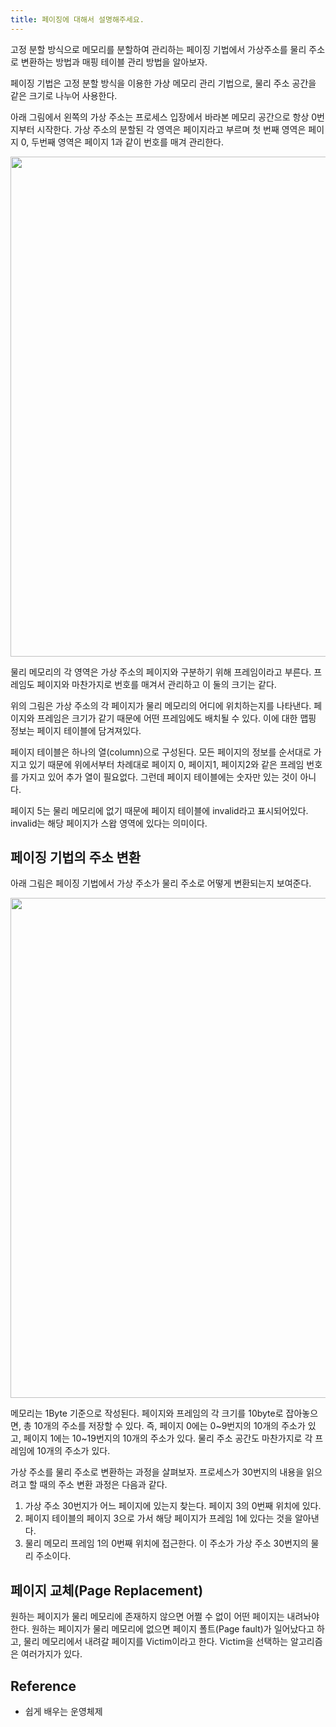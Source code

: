 ```yaml
---
title: 페이징에 대해서 설명해주세요.
---
```



고정 분할 방식으로 메모리를 분할하여 관리하는 페이징 기법에서 가상주소를
물리 주소로 변환하는 방법과 매핑 테이블 관리 방법을 알아보자.

페이징 기법은 고정 분할 방식을 이용한 가상 메모리 관리 기법으로,
물리 주소 공간을 같은 크기로 나누어 사용한다.

아래 그림에서 왼쪽의 가상 주소는 프로세스 입장에서 바라본 메모리 공간으로
항상 0번지부터 시작한다. 가상 주소의 분할된 각 영역은 페이지라고 부르며
첫 번째 영역은 페이지 0, 두번째 영역은 페이지 1과 같이 번호를 매겨 관리한다.

<Image src="https://media.vlpt.us/images/chappi/post/18f268bd-8da3-492a-b672-4f942a138294/3.png" width="800px" />

물리 메모리의 각 영역은 가상 주소의 페이지와 구분하기 위해 프레임이라고 부른다.
프레임도 페이지와 마찬가지로 번호를 매겨서 관리하고 이 둘의 크기는 같다.

위의 그림은 가상 주소의 각 페이지가 물리 메모리의 어디에 위치하는지를 나타낸다.
페이지와 프레임은 크기가 같기 때문에 어떤 프레임에도 배치될 수 있다.
이에 대한 맵핑 정보는 페이지 테이블에 담겨져있다.

페이지 테이블은 하나의 열(column)으로 구성된다.
모든 페이지의 정보를 순서대로 가지고 있기 때문에 위에서부터
차례대로 페이지 0, 페이지1, 페이지2와 같은 프레임 번호를 가지고 있어
추가 열이 필요없다. 그런데 페이지 테이블에는 숫자만 있는 것이 아니다.

페이지 5는 물리 메모리에 없기 때문에 페이지 테이블에 invalid라고
표시되어있다. invalid는 해당 페이지가 스왑 영역에 있다는 의미이다.

## 페이징 기법의 주소 변환

아래 그림은 페이징 기법에서 가상 주소가 물리 주소로 어떻게 변환되는지 보여준다.

<Image src="https://media.vlpt.us/images/chappi/post/e86d6063-3a61-470c-9473-d4211e091a5e/4.png" width="800px" />

메모리는 1Byte 기준으로 작성된다. 페이지와 프레임의 각 크기를 10byte로 잡아놓으면,
총 10개의 주소를 저장할 수 있다. 즉, 페이지 0에는 0~9번지의 10개의 주소가 있고,
페이지 1에는 10~19번지의 10개의 주소가 있다. 물리 주소 공간도 마찬가지로 각
프레임에 10개의 주소가 있다.

가상 주소를 물리 주소로 변환하는 과정을 살펴보자. 프로세스가 30번지의 내용을
읽으려고 할 때의 주소 변환 과정은 다음과 같다.

1. 가상 주소 30번지가 어느 페이지에 있는지 찾는다. 페이지 3의 0번째 위치에 있다.
2. 페이지 테이블의 페이지 3으로 가서 해당 페이지가 프레임 1에 있다는 것을 알아낸다.
3. 물리 메모리 프레임 1의 0번째 위치에 접근한다. 이 주소가 가상 주소 30번지의 물리 주소이다.

## 페이지 교체(Page Replacement)

원하는 페이지가 물리 메모리에 존재하지 않으면 어쩔 수 없이 어떤 페이지는 내려놔야 한다.
원하는 페이지가 물리 메모리에 없으면 페이지 폴트(Page fault)가 일어났다고 하고, 물리 메모리에서
내려갈 페이지를 Victim이라고 한다. Victim을 선택하는 알고리즘은 여러가지가 있다.

## Reference

- 쉽게 배우는 운영체제
